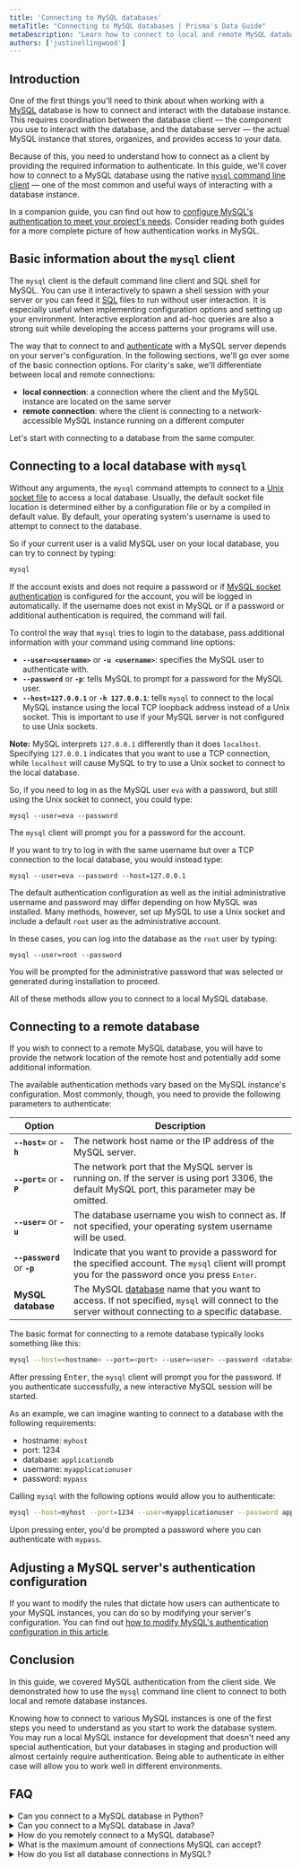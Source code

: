 ```yaml
---
title: 'Connecting to MySQL databases'
metaTitle: "Connecting to MySQL databases | Prisma's Data Guide"
metaDescription: "Learn how to connect to local and remote MySQL databases using the `mysql` client"
authors: ['justinellingwood']
---
```


## Introduction

One of the first things you'll need to think about when working with a [MySQL](/intro/database-glossary#mysql) database is how to connect and interact with the database instance.  This requires coordination between the database client — the component you use to interact with the database, and the database server — the actual MySQL instance that stores, organizes, and provides access to your data.

Because of this, you need to understand how to connect as a client by providing the required information to authenticate.  In this guide, we'll cover how to connect to a MySQL database using the native [`mysql` command line client](https://dev.mysql.com/doc/refman/8.0/en/mysql.html) — one of the most common and useful ways of interacting with a database instance.

In a companion guide, you can find out how to [configure MySQL's authentication to meet your project's needs](/mysql/authentication-and-authorization/user-management-and-authentication).  Consider reading both guides for a more complete picture of how authentication works in MySQL.

## Basic information about the `mysql` client

The `mysql` client is the default command line client and SQL shell for MySQL.  You can use it interactively to spawn a shell session with your server or you can feed it [SQL](/intro/database-glossary#sql) files to run without user interaction.  It is especially useful when implementing configuration options and setting up your environment.  Interactive exploration and ad-hoc queries are also a strong suit while developing the access patterns your programs will use.

The way that to connect to and [authenticate](/intro/database-glossary#authentication) with a MySQL server depends on your server's configuration.  In the following sections, we'll go over some of the basic connection options.  For clarity's sake, we'll differentiate between local and remote connections:

* **local connection**: a connection where the client and the MySQL instance are located on the same server 
* **remote connection**: where the client is connecting to a network-accessible MySQL instance running on a different computer

Let's start with connecting to a database from the same computer.

## Connecting to a local database with `mysql`

Without any arguments, the `mysql` command attempts to connect to a [Unix socket file](https://en.wikipedia.org/wiki/Unix_file_types) to access a local database.  Usually, the default socket file location is determined either by a configuration file or by a compiled in default value.  By default, your operating system's username is used to attempt to connect to the database.

So if your current user is a valid MySQL user on your local database, you can try to connect by typing:

```bash
mysql
```

If the account exists and does not require a password or if [MySQL socket authentication](https://dev.mysql.com/doc/refman/8.0/en/socket-pluggable-authentication.html) is configured for the account, you will be logged in automatically.  If the username does not exist in MySQL or if a password or additional authentication is required, the command will fail.

To control the way that `mysql` tries to login to the database, pass additional information with your command using command line options:

* **`--user=<username>`** or **`-u <username>`**: specifies the MySQL user to authenticate with.
* **`--password`** or **`-p`**: tells MySQL to prompt for a password for the MySQL user.
* **`--host=127.0.0.1`** or **`-h 127.0.0.1`**: tells `mysql` to connect to the local MySQL instance using the local TCP loopback address instead of a Unix socket.  This is important to use if your MySQL server is not configured to use Unix sockets.

**Note:** MySQL interprets `127.0.0.1` differently than it does `localhost`.  Specifying `127.0.0.1` indicates that you want to use a TCP connection, while `localhost` will cause MySQL to try to use a Unix socket to connect to the local database.

So, if you need to log in as the MySQL user `eva` with a password, but still using the Unix socket to connect, you could type:

```shell
mysql --user=eva --password
```

The `mysql` client will prompt you for a password for the account.

If you want to try to log in with the same username but over a TCP connection to the local database, you would instead type:

```shell
mysql --user=eva --password --host=127.0.0.1
```

The default authentication configuration as well as the initial administrative username and password may differ depending on how MySQL was installed.  Many methods, however, set up MySQL to use a Unix socket and include a default `root` user as the administrative account.

In these cases, you can log into the database as the `root` user by typing:

```shell
mysql --user=root --password
```

You will be prompted for the administrative password that was selected or generated during installation to proceed.

All of these methods allow you to connect to a local MySQL database.

## Connecting to a remote database

If you wish to connect to a remote MySQL database, you will have to provide the network location of the remote host and potentially add some additional information.

The available authentication methods vary based on the MySQL instance's configuration.  Most commonly, though, you need to provide the following parameters to authenticate:

| **Option** | **Description** |
| ---------- | --------------- |
| **`--host=`** or **`-h`** | The network host name or the IP address of the MySQL server. |
| **`--port=`** or **`-P`**| The network port that the MySQL server is running on.  If the server is using port 3306, the default MySQL port, this parameter may be omitted. |
| **`--user=`** or **`-u`** | The database username you wish to connect as.  If not specified, your operating system username will be used. |
| **`--password`** or **`-p`** | Indicate that you want to provide a password for the specified account.  The `mysql` client will prompt you for the password once you press <kbd>Enter</kbd>. |
| **MySQL database** | The MySQL [database](/intro/database-glossary#database) name that you want to access.  If not specified, `mysql` will connect to the server without connecting to a specific database. |

The basic format for connecting to a remote database typically looks something like this:

```bash
mysql --host=<hostname> --port=<port> --user=<user> --password <database>
```

After pressing <kbd>Enter</kbd>, the `mysql` client will prompt you for the password.  If you authenticate successfully, a new interactive MySQL session will be started.

As an example, we can imagine wanting to connect to a database with the following requirements:

* hostname: `myhost`
* port: 1234
* database: `applicationdb`
* username: `myapplicationuser`
* password: `mypass`

Calling `mysql` with the following options would allow you to authenticate:

```bash
mysql --host=myhost --port=1234 --user=myapplicationuser --password applicationdb
```

Upon pressing enter, you'd be prompted a password where you can authenticate with `mypass`.

## Adjusting a MySQL server's authentication configuration

If you want to modify the rules that dictate how users can authenticate to your MySQL instances, you can do so by modifying your server's configuration.  You can find out [how to modify MySQL's authentication configuration in this article](/mysql/authentication-and-authorization/user-management-and-authentication).

## Conclusion

In this guide, we covered MySQL authentication from the client side.  We demonstrated how to use the `mysql` command line client to connect to both local and remote database instances.

Knowing how to connect to various MySQL instances is one of the first steps you need to understand as you start to work the database system.  You may run a local MySQL instance for development that doesn't need any special authentication, but your databases in staging and production will almost certainly require authentication.  Being able to authenticate in either case will allow you to work well in different environments.

## FAQ

<details><summary>Can you connect to a MySQL database in Python?</summary>

Yes, you can connect to a MySQL database using Python. You will need to download the MySQL Python connector and use the `connect()` constructor.

MySQL provides a [developer guide](https://dev.mysql.com/doc/connector-python/en/connector-python-example-connecting.html) once the connector is downloaded.

</details>

<details><summary>Can you connect to a MySQL database in Java?</summary>

Yes, you can connect to a MySQL database using Java. You will need to download the MySQL Java connector.

MySQL provides an [installation guide](https://dev.mysql.com/doc/connector-j/5.1/en/connector-j-installing.html) for the connector and examples to get started.

</details>

<details><summary>How do you remotely connect to a MySQL database?</summary>

If you wish to connect to a remote MySQL database, you will have to provide the network location of the remote host and potentially add some additional information.

The available authentication methods vary base on the MySQL instance's configuration. Most commonly, though, you need to provide the following parameters to authenticate:

| Option | Description |
| ------ | ----------- |
| `--host=` or `-h` | The network host name or the IP address of the MySQL server |
| `--port` or `-P` | The network port that the MySQL server is running on. If the server is using port 3306, the default MySQL port, this parameter may be omitted. |
| `--user=` or `-u` | The database username you wish to connect as. If not specified, your operating system usernamme will be used. |
| `--password` or `-p` | Indicate that you want to provide a password for the specified account. The `mysql` client will prompt you for the password once you press <kbd>Enter</kbd>. |
| *MySQL database* | The MySQL database name that you want to access. If not specified, `mysql` will connect to the server without connecting to a specific database. |

</details>

<details><summary>What is the maximum amount of connections MySQL can accept?</summary>

The amount of connections MySQL can accept is controlled by the `max_connections` variable. By default this value is 151.

You can manually increase this value if needed, and your server has enough RAM to support the increased connections.

</details>

<details><summary>How do you list all database connections in MySQL?</summary>

There are a couple of ways to identify the number of connections on a MySQL database. The most common way is through `mysql` command line.

You can use the [`threads_connected`](https://dev.mysql.com/doc/refman/8.0/en/server-status-variables.html#statvar_Threads_connected) variable which shows an out put of the number of connections.

You can also use the [`show processlist`](https://dev.mysql.com/doc/refman/8.0/en/performance-schema-processlist-table.html) command which indicates the operations currently being performed by the set of threads executing within the server.

</details>
